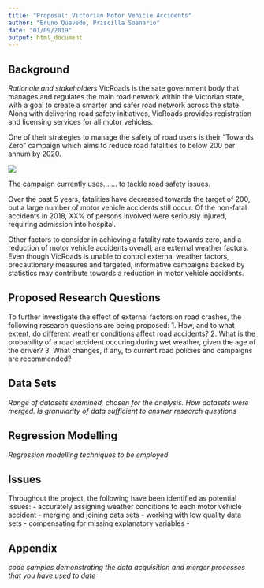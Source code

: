 ```yaml
---
title: "Proposal: Victorian Motor Vehicle Accidents"
author: "Bruno Quevedo, Priscilla Soenario"
date: "01/09/2019"
output: html_document
---
```

## Background
_Rationale and stakeholders_
VicRoads is the sate government body that manages and regulates the main road network within the Victorian state, with a goal to create a smarter and safer road network across the state. Along with delivering road safety initiatives, VicRoads provides registration and licensing services for all motor vehicles.

One of their strategies to manage the safety of road users is their "Towards Zero" campaign which aims to reduce road fatalities to below 200 per annum by 2020.


![](Graphics/VicRoads_Crash_Stats.PNG)

The campaign currently uses....... to tackle road safety issues.

Over the past 5 years, fatalities have decreased towards the target of 200, but a large number of motor vehicle accidents still occur. Of the non-fatal accidents in 2018, XX% of persons involved were seriously injured, requiring admission into hospital.


Other factors to consider in achieving a fatality rate towards zero, and a reduction of motor vehicle accidents overall, are external weather factors. Even though VicRoads is unable to control external weather factors, precautionary measures and targeted, informative campaigns backed by statistics may contribute towards a reduction in motor vehicle accidents.


## Proposed Research Questions
To further investigate the effect of external factors on road crashes, the following research questions are being proposed:
1. How, and to what extent, do different weather conditions affect road accidents?
2. What is the probability of a road accident occuring during wet weather, given the age of the driver?
3. What changes, if any, to current road policies and campaigns are recommended?

## Data Sets
_Range of datasets examined, chosen for the analysis. How datasets were merged. Is granularity of data sufficient to answer research questions_


## Regression Modelling
_Regression modelling techniques to be employed_


## Issues
Throughout the project, the following have been identified as potential issues:
- accurately assigning weather conditions to each motor vehicle accident
- merging and joining data sets
- working with low quality data sets
- compensating for missing explanatory variables
- 


## Appendix
_code samples demonstrating the data acquisition and merger processes that you have used to date_


